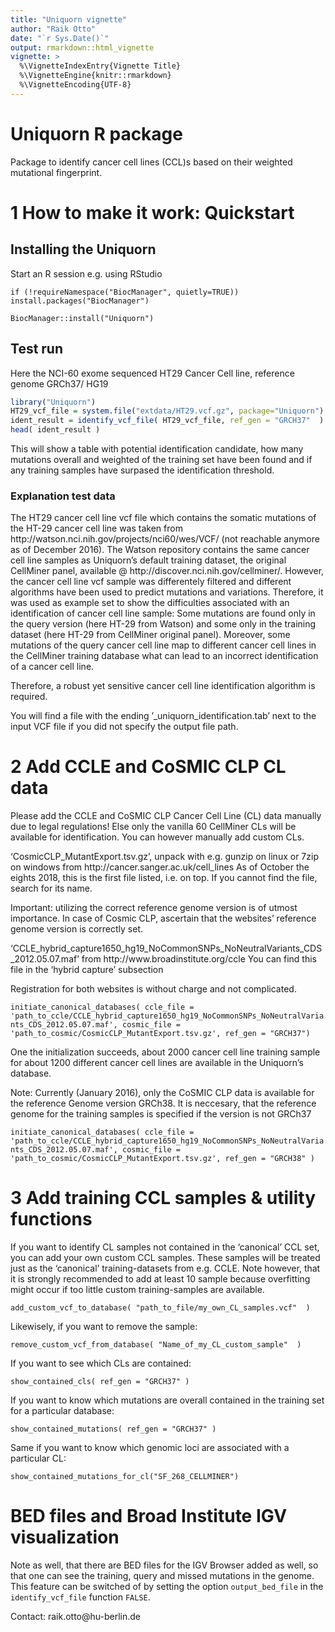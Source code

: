 ```yaml
---
title: "Uniquorn vignette"
author: "Raik Otto"
date: "`r Sys.Date()`"
output: rmarkdown::html_vignette
vignette: >
  %\VignetteIndexEntry{Vignette Title}
  %\VignetteEngine{knitr::rmarkdown}
  %\VignetteEncoding{UTF-8}
---
```

# Uniquorn R package

Package to identify cancer cell lines (CCL)s based on their weighted mutational fingerprint.

# 1 How to make it work:  Quickstart

## Installing the Uniquorn

Start an R session e.g. using RStudio

`if (!requireNamespace("BiocManager", quietly=TRUE))`
    `install.packages("BiocManager")`

`BiocManager::install("Uniquorn")`

## Test run

Here the NCI-60 exome sequenced HT29 Cancer Cell line, reference genome GRCh37/ HG19

```r
library("Uniquorn")
HT29_vcf_file = system.file("extdata/HT29.vcf.gz", package="Uniquorn")
ident_result = identify_vcf_file( HT29_vcf_file, ref_gen = "GRCH37"  )
head( ident_result )
```
This will show a table with potential identification candidate, how many mutations overall and weighted of the training set have been found and if any training samples have surpased the identification threshold.

### Explanation test data

The HT29 cancer cell line vcf file which contains the somatic mutations of the HT-29 cancer cell line was taken from http://watson.nci.nih.gov/projects/nci60/wes/VCF/ (not reachable anymore as of December 2016).
The Watson repository contains the same cancer cell line samples as Uniquorn's default training dataset, the original CellMiner panel, available @ http://discover.nci.nih.gov/cellminer/. 
However, the cancer cell line vcf sample was differentely filtered and different algorithms have been used to predict mutations and variations. Therefore, it was used as example set to show the difficulties associated with an identification of cancer cell line sample: Some mutations are found only in the query version (here HT-29 from Watson) and some only in the training dataset (here HT-29 from CellMiner original panel). Moreover, some mutations of the query cancer cell line map to different cancer cell lines in the CellMiner training database what can lead to an incorrect identification of a cancer cell line. 

Therefore, a robust yet sensitive cancer cell line identification algorithm is required.

You will find a file with the ending '_uniquorn_identification.tab' next to the input VCF file if you did not specify the output file path.

# 2 Add CCLE and CoSMIC CLP CL data

Please add the CCLE and CoSMIC CLP Cancer Cell Line (CL) data manually due to legal regulations! Else only the vanilla 60 CellMiner CLs will be available for identification. You can however manually add custom CLs.

'CosmicCLP_MutantExport.tsv.gz', unpack with e.g. gunzip on linux or 7zip on windows from http://cancer.sanger.ac.uk/cell_lines
As of October the eights 2018, this is the first file listed, i.e. on top. If you cannot find the file, search for its name.

Important: utilizing the correct reference genome version is of utmost importance. In case of Cosmic CLP, ascertain that the websites' reference genome version is correctly set.

'CCLE_hybrid_capture1650_hg19_NoCommonSNPs_NoNeutralVariants_CDS_2012.05.07.maf' from http://www.broadinstitute.org/ccle
You can find this file in the 'hybrid capture' subsection

Registration for both websites is without charge and not complicated.

`initiate_canonical_databases( ccle_file = 'path_to_ccle/CCLE_hybrid_capture1650_hg19_NoCommonSNPs_NoNeutralVariants_CDS_2012.05.07.maf', cosmic_file = 'path_to_cosmic/CosmicCLP_MutantExport.tsv.gz', ref_gen = "GRCH37")`

One the initialization succeeds, about 2000 cancer cell line training sample for about 1200 different cancer cell lines are available in the Uniquorn's database.

Note: Currently (January 2016), only the CoSMIC CLP data is available for the reference Genome version GRCh38. It is neccesary, that the reference genome for the training samples is specified if the version is not GRCh37

`initiate_canonical_databases( ccle_file = 'path_to_ccle/CCLE_hybrid_capture1650_hg19_NoCommonSNPs_NoNeutralVariants_CDS_2012.05.07.maf', cosmic_file = 'path_to_cosmic/CosmicCLP_MutantExport.tsv.gz', ref_gen = "GRCH38" )`

# 3 Add training CCL samples & utility functions

If you want to identify CL samples not contained in the 'canonical' CCL set, you can add your own custom CCL samples. These samples will be treated just as the 'canonical' training-datasets from e.g. CCLE. Note however, that it is strongly recommended to add at least 10 sample because overfitting might occur if too little custom training-samples are available. 

`add_custom_vcf_to_database( "path_to_file/my_own_CL_samples.vcf"  )`

Likewisely, if you want to remove the sample:

`remove_custom_vcf_from_database( "Name_of_my_CL_custom_sample"  )`

If you want to see which CLs are contained:

`show_contained_cls( ref_gen = "GRCH37" )`

If you want to know which mutations are overall contained in the training set for a particular database:

`show_contained_mutations( ref_gen = "GRCH37" )`

Same if you want to know which genomic loci are associated with a particular CL:

`show_contained_mutations_for_cl("SF_268_CELLMINER")`

# BED files and Broad Institute IGV visualization

Note as well, that there are BED files for the IGV Browser added as well, so that one can see the 
training, query and missed mutations in the genome. This feature can be switched of by setting the
option `output_bed_file` in the `identify_vcf_file` function `FALSE`.

Contact: raik.otto@hu-berlin.de